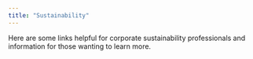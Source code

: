 ```yaml
---
title: "Sustainability"
---
```


Here are some links helpful for corporate sustainability professionals and information for those wanting to learn more.